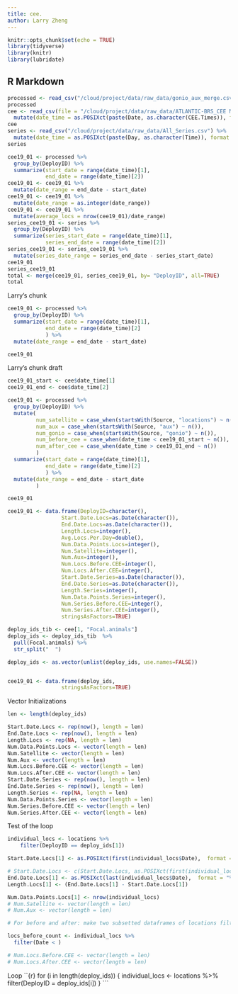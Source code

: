 ```yaml
---
title: cee.
author: Larry Zheng
---
```


```r
knitr::opts_chunk$set(echo = TRUE)
library(tidyverse)
library(knitr)
library(lubridate)
```

## R Markdown

```r
processed <- read_csv("/cloud/project/data/raw_data/gonio_aux_merge.csv")
processed
cee <- read_csv(file = "/cloud/project/data/raw_data/ATLANTIC-BRS_CEE Metadata.csv") %>%
  mutate(date_time = as.POSIXct(paste(Date, as.character(CEE.Times)), format = "%m/%d/%y %H:%M:%S"))
cee
series <- read_csv("/cloud/project/data/raw_data/All_Series.csv") %>%
  mutate(date_time = as.POSIXct(paste(Day, as.character(Time)), format = "%d-%B-%Y %H:%M:%S"))
series
```


```r
cee19_01 <- processed %>%
  group_by(DeployID) %>%
  summarize(start_date = range(date_time)[1],
            end_date = range(date_time)[2])
cee19_01 <- cee19_01 %>%
  mutate(date_range = end_date - start_date)
cee19_01 <- cee19_01 %>%
  mutate(date_range = as.integer(date_range))
cee19_01 <- cee19_01 %>%
  mutate(average_locs = nrow(cee19_01)/date_range)
series_cee19_01 <- series %>%
  group_by(DeployID) %>%
  summarize(series_start_date = range(date_time)[1],
            series_end_date = range(date_time)[2])
series_cee19_01 <- series_cee19_01 %>%
  mutate(series_date_range = series_end_date - series_start_date)
cee19_01
series_cee19_01
total <- merge(cee19_01, series_cee19_01, by= "DeployID", all=TRUE)
total
```


Larry's chunk
```r
cee19_01 <- processed %>%
  group_by(DeployID) %>%
  summarize(start_date = range(date_time)[1],
            end_date = range(date_time)[2]
            ) %>% 
  mutate(date_range = end_date - start_date)

cee19_01
```


Larry's chunk draft
```r
cee19_01_start <- cee$date_time[1]
cee19_01_end <- cee$date_time[2]

cee19_01 <- processed %>%
  group_by(DeployID) %>%
  mutate(
         num_satellite = case_when(startsWith(Source, "locations") ~ n()),
         num_aux = case_when(startsWith(Source, "aux") ~ n()),
         num_gonio = case_when(startsWith(Source, "gonio") ~ n()),
         num_before_cee = case_when(date_time < cee19_01_start ~ n()),
         num_after_cee = case_when(date_time > cee19_01_end ~ n())
         )
  summarize(start_date = range(date_time)[1],
            end_date = range(date_time)[2]
            ) %>% 
  mutate(date_range = end_date - start_date
         )

cee19_01
```


```r
cee19_01 <- data.frame(DeployID=character(),
                 Start.Date.Locs=as.Date(character()), 
                 End.Date.Locs=as.Date(character()), 
                 Length.Locs=integer(),
                 Avg.Locs.Per.Day=double(),
                 Num.Data.Points.Locs=integer(),
                 Num.Satellite=integer(),
                 Num.Aux=integer(),
                 Num.Locs.Before.CEE=integer(),
                 Num.Locs.After.CEE=integer(),
                 Start.Date.Series=as.Date(character()), 
                 End.Date.Series=as.Date(character()), 
                 Length.Series=integer(),
                 Num.Data.Points.Series=integer(),
                 Num.Series.Before.CEE=integer(),
                 Num.Series.After.CEE=integer(),
                 stringsAsFactors=TRUE) 
```

```r
deploy_ids_tib <- cee[1, "Focal.animals"]
deploy_ids <- deploy_ids_tib  %>%
  pull(Focal.animals) %>%
  str_split("  ")

deploy_ids <- as.vector(unlist(deploy_ids, use.names=FALSE))


cee19_01 <- data.frame(deploy_ids,
                 stringsAsFactors=TRUE) 

```

Vector Initializations
```r
len <- length(deploy_ids)

Start.Date.Locs <- rep(now(), length = len)
End.Date.Locs <- rep(now(), length = len)
Length.Locs <- rep(NA, length = len)
Num.Data.Points.Locs <- vector(length = len)
Num.Satellite <- vector(length = len)
Num.Aux <- vector(length = len)
Num.Locs.Before.CEE <- vector(length = len)
Num.Locs.After.CEE <- vector(length = len)
Start.Date.Series <- rep(now(), length = len)
End.Date.Series <- rep(now(), length = len)
Length.Series <- rep(NA, length = len)
Num.Data.Points.Series <- vector(length = len)
Num.Series.Before.CEE <- vector(length = len)
Num.Series.After.CEE <- vector(length = len)
```



Test of the loop
```r
individual_locs <- locations %>%
    filter(DeployID == deploy_ids[1])

Start.Date.Locs[1] <- as.POSIXct(first(individual_locs$Date),  format = "%H:%M:%S %d-%B-%Y")

# Start.Date.Locs <- c(Start.Date.Locs, as.POSIXct(first(individual_locs$Date),  format = "%H:%M:%S %d-%B-%Y"))
End.Date.Locs[1] <- as.POSIXct(last(individual_locs$Date),  format = "%H:%M:%S %d-%B-%Y")
Length.Locs[1] <- (End.Date.Locs[1] - Start.Date.Locs[1])

Num.Data.Points.Locs[1] <- nrow(individual_locs)
# Num.Satellite <- vector(length = len)
# Num.Aux <- vector(length = len)

# For before and after: make two subsetted dataframes of locations filtered by datetime before and after cee

locs_before_count <- individual_locs %>%
  filter(Date < )

# Num.Locs.Before.CEE <- vector(length = len)
# Num.Locs.After.CEE <- vector(length = len)
```


Loop
``{r}
for (i in length(deploy_ids)) {
  individual_locs <- locations %>%
    filter(DeployID = deploy_ids[i])
}
```